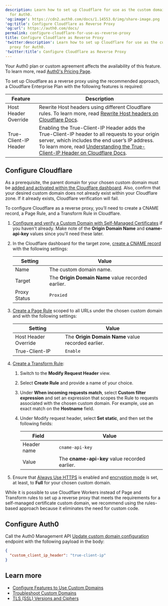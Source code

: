 ```yaml
---
description: Learn how to set up Cloudflare for use as the custom domain proxy
  for Auth0.
'og:image': https://cdn2.auth0.com/docs/1.14553.0/img/share-image.png
'og:title': Configure Cloudflare as Reverse Proxy
'og:url': https://auth0.com/docs/
permalink: configure-cloudflare-for-use-as-reverse-proxy
title: Configure Cloudflare as Reverse Proxy
'twitter:description': Learn how to set up Cloudflare for use as the custom domain
  proxy for Auth0.
'twitter:title': Configure Cloudflare as Reverse Proxy
---
```

<Card title="Availability varies by Auth0 plan">

Your Auth0 plan or custom agreement affects the availability of this feature. To learn more, read [Auth0's Pricing Page](https://auth0.com/pricing).

</Card>

To set up Cloudflare as a reverse proxy using the recommended approach, a Cloudflare Enterprise Plan with the following features is required:

<table class="table"><thead>
<tr>
<th><strong>Feature</strong></th>
<th><strong>Description</strong></th>
</tr>
</thead>
<tbody>
<tr>
<td>Host Header Override</td>
<td>Rewrite Host headers using different Cloudflare rules. To learn more, read <a href="https://support.cloudflare.com/hc/en-us/articles/206652947-Using-Page-Rules-to-Re-Write-Host-Headers">Rewrite Host headers on Cloudflare Docs</a>.</td>
</tr>
<tr>
<td>True-Client-IP Header</td>
<td>Enabling the True-Client-IP Header adds the True-Client-IP header to all requests to your origin server, which includes the end user’s IP address. To learn more, read <a href="https://support.cloudflare.com/hc/en-us/articles/206776727-What-is-True-Client-IP-">Understanding the True-Client-IP Header on Cloudflare Docs</a>.</td>
</tr>
</tbody>
</table>

## Configure Cloudflare

<Warning>

As a prerequisite, the parent domain for your chosen custom domain must be [added and activated within the Cloudflare dashboard](https://developers.cloudflare.com/learning-paths/get-started/add-domain-to-cf/minimize-downtime/#activate-your-domain). Also, confirm that your desired custom domain does not already exist within your Cloudflare zone. If it already exists, Cloudflare verification will fail.

</Warning>

To configure Cloudflare as a reverse proxy, you’ll need to create a CNAME record, a Page Rule, and a Transform Rule in Cloudflare.

1. [Configure and verify a Custom Domain with Self-Managed Certificates](/docs/customize/custom-domains/self-managed-certificates) if you haven't already. Make note of the **Origin Domain Name** and **cname-api-key** values since you'll need these later.
2. In the Cloudflare dashboard for the target zone, [create a CNAME record](https://developers.cloudflare.com/dns/manage-dns-records/how-to/create-dns-records/#create-dns-records) with the following settings:

   <table class="table"><thead>
   <tr>
   <th><strong>Setting</strong></th>
   <th><strong>Value</strong></th>
   </tr>
   </thead>
   <tbody>
   <tr>
   <td>Name</td>
   <td>The custom domain name.</td>
   </tr>
   <tr>
   <td>Target</td>
   <td>The <strong>Origin Domain Name</strong> value recorded earlier.</td>
   </tr>
   <tr>
   <td>Proxy Status</td>
   <td><code>Proxied</code></td>
   </tr>
   </tbody>
   </table>
3. [Create a Page Rule](https://support.cloudflare.com/hc/en-us/articles/200172336-Creating-Page-Rules) scoped to all URLs under the chosen custom domain and with the following settings:

   <table class="table"><thead>
   <tr>
   <th><strong>Setting</strong></th>
   <th><strong>Value</strong></th>
   </tr>
   </thead>
   <tbody>
   <tr>
   <td>Host Header Override</td>
   <td>The <strong>Origin Domain Name</strong> value recorded earlier.</td>
   </tr>
   <tr>
   <td>True-Client-IP</td>
   <td><code>Enable</code></td>
   </tr>
   </tbody>
   </table>
4. [Create a Transform Rule](https://developers.cloudflare.com/rules/transform/request-header-modification/create-dashboard/):

   1. Switch to the **Modify Request Header** view.
   2. Select **Create Rule** and provide a name of your choice.
   3. Under **When incoming requests match**, select **Custom filter expression** and set an expression that scopes the Rule to requests associated with the chosen custom domain. For example, use an exact match on the **Hostname** field.
   4. Under Modify request header, select **Set static**, and then set the following fields:

      <table class="table"><thead>
      <tr>
      <th><strong>Field</strong></th>
      <th><strong>Value</strong></th>
      </tr>
      </thead>
      <tbody>
      <tr>
      <td>Header name</td>
      <td><code>cname-api-key</code></td>
      </tr>
      <tr>
      <td>Value</td>
      <td>The <strong>cname-api-key</strong> value recorded earlier.</td>
      </tr>
      </tbody>
      </table>
5. Ensure that [Always Use HTTPS](https://developers.cloudflare.com/ssl/edge-certificates/additional-options/always-use-https/) is enabled and [encryption mode](https://developers.cloudflare.com/ssl/origin-configuration/ssl-modes/) is set, at least, to **Full** for your chosen custom domain.

<Callout icon="file-lines" color="#0EA5E9" iconType="regular">

While it is possible to use Cloudflare Workers instead of Page and Transform rules to set up a reverse proxy that meets the requirements for a self-managed certificate custom domain, we recommend using the rules-based approach because it eliminates the need for custom code.

</Callout>

## Configure Auth0

Call the Auth0 <Tooltip tip="Management API: A product to allow customers to perform administrative tasks." cta="View Glossary" href="/docs/glossary?term=Management+API">Management API</Tooltip> [Update custom domain configuration](https://auth0.com/docs/api/management/v2#!/Custom_Domains/patch_custom_domains_by_id) endpoint with the following payload in the body:

```json lines
{
  "custom_client_ip_header": "true-client-ip"
}
```

## Learn more

* [Configure Features to Use Custom Domains](/docs/customize/custom-domains/configure-features-to-use-custom-domains)
* [Troubleshoot Custom Domains](/docs/troubleshoot/integration-extensibility-issues/troubleshoot-custom-domains)
* [TLS (SSL) Versions and Ciphers](/docs/customize/custom-domains/self-managed-certificates/tls-ssl)